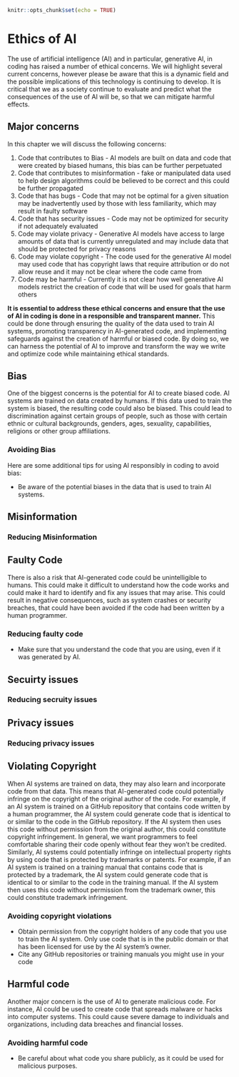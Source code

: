 
```r
knitr::opts_chunk$set(echo = TRUE)
```

# Ethics of AI

The use of artificial intelligence (AI) and in particular, generative AI, in coding has raised a number of ethical concerns. We will highlight several current concerns, however please be aware that this is a dynamic field and the possible implications of this technology is continuing to develop. It is critical that we as a society continue to evaluate and predict what the consequences of the use of AI will be, so that we can mitigate harmful effects.

## Major concerns

In this chapter we will discuss the following concerns:

1) Code that contributes to Bias - AI models are built on data and code that were created by biased humans, this bias can be further perpetuated
2) Code that contributes to misinformation - fake or manipulated data used to help design algorithms could be believed to be correct and this could be further propagated
3) Code that has bugs - Code that may not be optimal for a given situation may be inadvertently used by those with less familiarity, which may result in faulty software
4) Code that has security issues - Code may not be optimized for security if not adequately evaluated
5) Code may violate privacy - Generative AI models have access to large amounts of data that is currently unregulated and may include data that should be protected for privacy reasons
6) Code may violate copyright - The code used for the generative AI model may used code that has copyright laws that require attribution or do not allow reuse and it may not be clear where the code came from
7) Code may be harmful - Currently it is not clear how well generative AI models restrict the creation of code that will be used for goals that harm others 


**It is essential to address these ethical concerns and ensure that the use of AI in coding is done in a responsible and transparent manner.** This could be done through ensuring the quality of the data used to train AI systems, promoting transparency in AI-generated code, and implementing safeguards against the creation of harmful or biased code. By doing so, we can harness the potential of AI to improve and transform the way we write and optimize code while maintaining ethical standards.


## Bias

One of the biggest concerns is the potential for AI to create biased code. AI systems are trained on data created by humans. If this data used to train the system is biased, the resulting code could also be biased. This could lead to discrimination against certain groups of people, such as those with certain ethnic or cultural backgrounds, genders, ages, sexuality, capabilities, religions or other group affiliations.

### Avoiding Bias

Here are some additional tips for using AI responsibly in coding to avoid bias:

* Be aware of the potential biases in the data that is used to train AI systems.

## Misinformation


### Reducing Misinformation


## Faulty Code

There is also a risk that AI-generated code could be unintelligible to humans. This could make it difficult to understand how the code works and could make it hard to identify and fix any issues that may arise. This could result in negative consequences, such as system crashes or security breaches, that could have been avoided if the code had been written by a human programmer.

### Reducing faulty code

* Make sure that you understand the code that you are using, even if it was generated by AI.

## Secuirty issues


### Reducing secruity issues


## Privacy issues

### Reducing privacy issues

## Violating Copyright

When AI systems are trained on data, they may also learn and incorporate code from that data. This means that AI-generated code could potentially infringe on the copyright of the original author of the code. For example, if an AI system is trained on a GitHub repository that contains code written by a human programmer, the AI system could generate code that is identical to or similar to the code in the GitHub repository. If the AI system then uses this code without permission from the original author, this could constitute copyright infringement. In general, we want programmers to feel comfortable sharing their code openly without fear they won't be credited.
Similarly, AI systems could potentially infringe on intellectual property rights by using code that is protected by trademarks or patents. For example, if an AI system is trained on a training manual that contains code that is protected by a trademark, the AI system could generate code that is identical to or similar to the code in the training manual. If the AI system then uses this code without permission from the trademark owner, this could constitute trademark infringement.

### Avoiding copyright violations

* Obtain permission from the copyright holders of any code that you use to train the AI system. Only use code that is in the public domain or that has been licensed for use by the AI system's owner.
* Cite any GitHub repositories or training manuals you might use in your code

## Harmful code

Another major concern is the use of AI to generate malicious code. For instance, AI could be used to create code that spreads malware or hacks into computer systems. This could cause severe damage to individuals and organizations, including data breaches and financial losses.


### Avoiding harmful code

* Be careful about what code you share publicly, as it could be used for malicious purposes.








